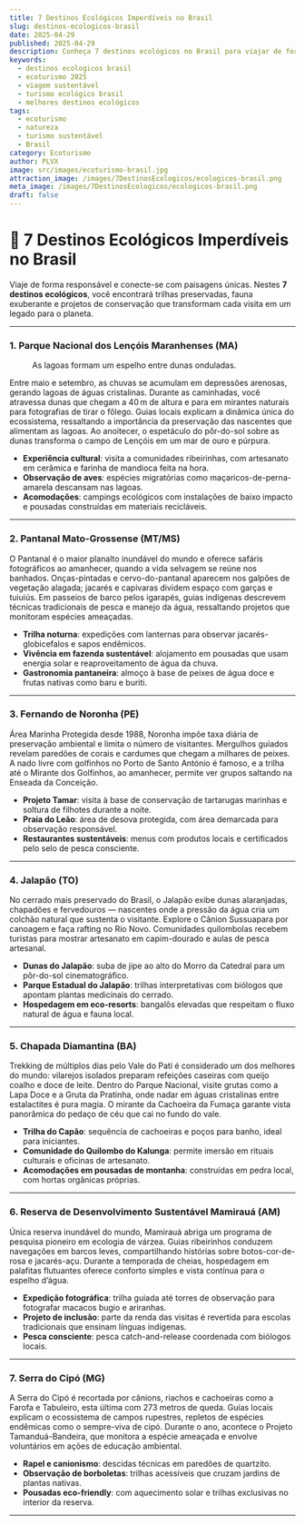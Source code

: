 ```yaml
---
title: 7 Destinos Ecológicos Imperdíveis no Brasil
slug: destinos-ecologicos-brasil
date: 2025-04-29
published: 2025-04-29
description: Conheça 7 destinos ecológicos no Brasil para viajar de forma sustentável e conectar-se com a natureza em 2025.
keywords:
  - destinos ecologicos brasil
  - ecoturismo 2025
  - viagem sustentável
  - turismo ecológico brasil
  - melhores destinos ecológicos
tags:
  - ecoturismo
  - natureza
  - turismo sustentável
  - Brasil
category: Ecoturismo
author: PLVX
image: src/images/ecoturismo-brasil.jpg
attraction_image: /images/7DestinosEcologicos/ecologicos-brasil.png
meta_image: /images/7DestinosEcologicos/ecologicos-brasil.png
draft: false
---
```



# 🌿 7 Destinos Ecológicos Imperdíveis no Brasil

Viaje de forma responsável e conecte-se com paisagens únicas. Nestes **7 destinos ecológicos**, você encontrará trilhas preservadas, fauna exuberante e projetos de conservação que transformam cada visita em um legado para o planeta.

---

### 1. Parque Nacional dos Lençóis Maranhenses (MA)

<figure>
  <OptimizedImage
    src="/images/7DestinosEcologicos/lencois-maranhenses.jpg"
    alt="Lagoas cristalinas entre dunas nos Lençóis Maranhenses"
    width={1280}
    height={720}
    className="mb-4 rounded-lg"
  />
  <figcaption className="text-sm text-gray-600 mt-2">
    As lagoas formam um espelho entre dunas onduladas.
  </figcaption>
</figure>

Entre maio e setembro, as chuvas se acumulam em depressões arenosas, gerando lagoas de águas cristalinas. Durante as caminhadas, você atravessa dunas que chegam a 40 m de altura e para em mirantes naturais para fotografias de tirar o fôlego. Guias locais explicam a dinâmica única do ecossistema, ressaltando a importância da preservação das nascentes que alimentam as lagoas. Ao anoitecer, o espetáculo do pôr-do-sol sobre as dunas transforma o campo de Lençóis em um mar de ouro e púrpura.

- **Experiência cultural**: visita a comunidades ribeirinhas, com artesanato em cerâmica e farinha de mandioca feita na hora.  
- **Observação de aves**: espécies migratórias como maçaricos-de-perna-amarela descansam nas lagoas.  
- **Acomodações**: campings ecológicos com instalações de baixo impacto e pousadas construídas em materiais recicláveis.

---

### 2. Pantanal Mato-Grossense (MT/MS)

<figure>
  <OptimizedImage
    src="/images/7DestinosEcologicos/pantanal.jpg"
    alt="Jacaré descansando na beira de lagoa no Pantanal"
    width={1280}
    height={720}
    className="mb-4 rounded-lg"
  />
  <figcaption className="text-sm text-gray-600 mt-2">
  </figcaption>
</figure>

O Pantanal é o maior planalto inundável do mundo e oferece safáris fotográficos ao amanhecer, quando a vida selvagem se reúne nos banhados. Onças-pintadas e cervo-do-pantanal aparecem nos galpões de vegetação alagada; jacarés e capivaras dividem espaço com garças e tuiuiús. Em passeios de barco pelos igarapés, guias indígenas descrevem técnicas tradicionais de pesca e manejo da água, ressaltando projetos que monitoram espécies ameaçadas.

- **Trilha noturna**: expedições com lanternas para observar jacarés-globicefalos e sapos endêmicos.  
- **Vivência em fazenda sustentável**: alojamento em pousadas que usam energia solar e reaproveitamento de água da chuva.  
- **Gastronomia pantaneira**: almoço à base de peixes de água doce e frutas nativas como baru e buriti.

---

### 3. Fernando de Noronha (PE)

<figure>
  <OptimizedImage
    src="/images/7DestinosEcologicos/noronha.jpg"
    alt="Mergulhador nadando entre tartarugas em Noronha"
    width={1280}
    height={720}
    className="mb-4 rounded-lg"
  />
  <figcaption className="text-sm text-gray-600 mt-2">
  </figcaption>
</figure>

Área Marinha Protegida desde 1988, Noronha impõe taxa diária de preservação ambiental e limita o número de visitantes. Mergulhos guiados revelam paredões de corais e cardumes que chegam a milhares de peixes. A nado livre com golfinhos no Porto de Santo António é famoso, e a trilha até o Mirante dos Golfinhos, ao amanhecer, permite ver grupos saltando na Enseada da Conceição.

- **Projeto Tamar**: visita à base de conservação de tartarugas marinhas e soltura de filhotes durante a noite.  
- **Praia do Leão**: área de desova protegida, com área demarcada para observação responsável.  
- **Restaurantes sustentáveis**: menus com produtos locais e certificados pelo selo de pesca consciente.

---

### 4. Jalapão (TO)

<figure>
  <OptimizedImage
    src="/images/7DestinosEcologicos/jalapao.jpg"
    alt="Turista flutuando em fervedouro no Jalapão"
    width={1280}
    height={720}
    className="mb-4 rounded-lg"
  />
  <figcaption className="text-sm text-gray-600 mt-2">
  </figcaption>
</figure>

No cerrado mais preservado do Brasil, o Jalapão exibe dunas alaranjadas, chapadões e fervedouros — nascentes onde a pressão da água cria um colchão natural que sustenta o visitante. Explore o Cânion Sussuapara por canoagem e faça rafting no Rio Novo. Comunidades quilombolas recebem turistas para mostrar artesanato em capim-dourado e aulas de pesca artesanal.

- **Dunas do Jalapão**: suba de jipe ao alto do Morro da Catedral para um pôr-do-sol cinematográfico.  
- **Parque Estadual do Jalapão**: trilhas interpretativas com biólogos que apontam plantas medicinais do cerrado.  
- **Hospedagem em eco-resorts**: bangalôs elevadas que respeitam o fluxo natural de água e fauna local.

---

### 5. Chapada Diamantina (BA)

<figure>
  <OptimizedImage
    src="/images/7DestinosEcologicos/chapada-diamantina.jpg"
    alt="Cachoeira da Fumaça vista do Vale da Cachoeira"
    width={1280}
    height={720}
    className="mb-4 rounded-lg"
  />
  <figcaption className="text-sm text-gray-600 mt-2">
  </figcaption>
</figure>

Trekking de múltiplos dias pelo Vale do Pati é considerado um dos melhores do mundo: vilarejos isolados preparam refeições caseiras com queijo coalho e doce de leite. Dentro do Parque Nacional, visite grutas como a Lapa Doce e a Gruta da Pratinha, onde nadar em águas cristalinas entre estalactites é pura magia. O mirante da Cachoeira da Fumaça garante vista panorâmica do pedaço de céu que cai no fundo do vale.

- **Trilha do Capão**: sequência de cachoeiras e poços para banho, ideal para iniciantes.  
- **Comunidade do Quilombo do Kalunga**: permite imersão em rituais culturais e oficinas de artesanato.  
- **Acomodações em pousadas de montanha**: construídas em pedra local, com hortas orgânicas próprias.

---

### 6. Reserva de Desenvolvimento Sustentável Mamirauá (AM)

<figure>
  <OptimizedImage
    src="/images/7DestinosEcologicos/mamiraua.jpg"
    alt="Boto-cor-de-rosa emergindo em rio da Reserva Mamirauá"
    width={1280}
    height={720}
    className="mb-4 rounded-lg"
  />
  <figcaption className="text-sm text-gray-600 mt-2">
  </figcaption>
</figure>

Única reserva inundável do mundo, Mamirauá abriga um programa de pesquisa pioneiro em ecologia de várzea. Guias ribeirinhos conduzem navegações em barcos leves, compartilhando histórias sobre botos-cor-de-rosa e jacarés-açu. Durante a temporada de cheias, hospedagem em palafitas flutuantes oferece conforto simples e vista contínua para o espelho d’água.

- **Expedição fotográfica**: trilha guiada até torres de observação para fotografar macacos bugio e ariranhas.  
- **Projeto de inclusão**: parte da renda das visitas é revertida para escolas tradicionais que ensinam línguas indígenas.  
- **Pesca consciente**: pesca catch-and-release coordenada com biólogos locais.

---

### 7. Serra do Cipó (MG)

<figure>
  <OptimizedImage
    src="/images/7DestinosEcologicos/serra-cipo.jpg"
    alt="Trilha passando por campos rupestres na Serra do Cipó"
    width={1280}
    height={720}
    className="mb-4 rounded-lg"
  />
  <figcaption className="text-sm text-gray-600 mt-2">
  </figcaption>
</figure>

A Serra do Cipó é recortada por cânions, riachos e cachoeiras como a Farofa e Tabuleiro, esta última com 273 metros de queda. Guías locais explicam o ecossistema de campos rupestres, repletos de espécies endêmicas como o sempre-viva de cipó. Durante o ano, acontece o Projeto Tamanduá-Bandeira, que monitora a espécie ameaçada e envolve voluntários em ações de educação ambiental.

- **Rapel e canionismo**: descidas técnicas em paredões de quartzito.  
- **Observação de borboletas**: trilhas acessíveis que cruzam jardins de plantas nativas.  
- **Pousadas eco-friendly**: com aquecimento solar e trilhas exclusivas no interior da reserva.

---
